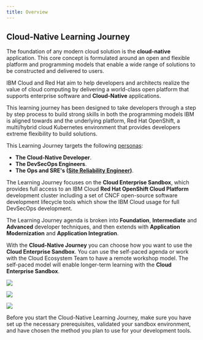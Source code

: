 ```yaml
---
title: Overview
---
```


## Cloud-Native Learning Journey

The foundation of any modern cloud solution is the **cloud-native** application. This core concept is formulated around an open and flexible platform and programming models that enable a wide range of solutions to be constructed and delivered to users.
   
IBM Cloud and Red Hat aim to help developers and architects realize the value of cloud computing by delivering a world-class open platform that supports enterprise software and **Cloud-Native** applications.

This learning journey has been designed to take developers through a step by step process to build strong skills in both the programming models IBM is aligned towards and the underlying platform, Red Hat OpenShift, a multi/hybrid cloud Kubernetes environment that provides developers extreme flexibility to build solutions.

This Learning Journey targets the following [personas](https://www.ibm.com/garage/method/practices/think/practice_personas/):
- **The Cloud-Native Developer**.
- **The DevSecOps Engineers**.
- **The Ops and SRE's ([Site Reliability Engineer](https://en.wikipedia.org/wiki/Site_Reliability_Engineering))**.

The Learning Journey focuses on the **Cloud Enterprise Sandbox**, which provides full access to an IBM Cloud **Red Hat OpenShift Cloud Platform** development cluster including a set of CNCF open-source software development lifecycle tools which show the IBM Cloud usage for full DevSecOps development.

The Learning Journey agenda is broken into **Foundation**, **Intermediate** and **Advanced** developer techniques, and then extends with **Application Modernization** and **Application Integration**.

With the **Cloud-Native Journey** you can choose how you want to use the **Cloud Enterprise Sandbox**. You can use the self-paced agenda or work with the Cloud Ecosystem Team to have a remote workshop model. The self-paced model will enable longer-term learning with the **Cloud Enterprise Sandbox**.

<Row>

<Column colLg={4} colMd={4} noGutterMdLeft>
<ArticleCard
    color="dark"
    title="Developer Foundation"
    subTitle="Start your cloud-native journey by learning the concepts, technologies & methodologies"
    href="/developer-foundation"
    >

![](./images/developer-foundation.png)

</ArticleCard>
</Column>

<Column colLg={4} colMd={4} noGutterMdLeft>
<ArticleCard
    color="dark"
    title="Developer Intermediate"
    subTitle="Learn how to develop and deliver cloud-native applications with an Enterpeise SDLC"
    href="/developer-intermediate"
    >

![](./images/developer-intermediate.png)

</ArticleCard>
</Column>


<Column colLg={4} colMd={4} noGutterMdLeft>
<ArticleCard
    color="dark"
    title="Developer Advanced"
    subTitle="Learn advanced microservices techniques to develop and deliver cloud-native applications"
    href="/developer-advanced"
    >

![](./images/developer-advanced.png)

</ArticleCard>
</Column>

</Row>

Before you start the Cloud-Native Learning Journey, make sure you have set up the necessary prerequisites, validated your sandbox environment, and have chosen the method you plan to use for your development tools.
